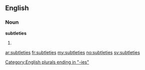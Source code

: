 ==English==

===Noun===
'''subtleties'''

# {{plural of|[[subtlety]]}}

[[Category:English plurals ending in "-ies"]]

[[ar:subtleties]]
[[fr:subtleties]]
[[my:subtleties]]
[[no:subtleties]]
[[sv:subtleties]]